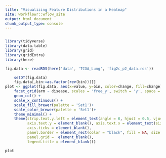 ```yaml
---
title: "Visualizing Feature Distributions in a Heatmap"
site: workflowr::wflow_site
output: html_document
chunk_output_type: console
---
```


```r
```

```r
library(tidyverse)
library(data.table)
library(grid)
library(gridExtra)
library(here)
```

```r
fig.data <- readRDS(here('data', 'TCGA_Lung', 'fig2c_p2_data.rds'))
```

```r
    setDT(fig.data)
    fig.data[,bin:=as.factor(rev(bin))][]
plot <- ggplot(fig.data, aes(x=value, y=bin, color=change, fill=change)) +
    facet_grid(arm ~ disease, scales = 'free_y', switch = 'y', space = 'free')+
    geom_col() +
    scale_x_continuous() +
    scale_fill_brewer(palette = 'Set1')+
    scale_color_brewer(palette = 'Set1')+
    theme_minimal() +
    theme(strip.text.y.left = element_text(angle = 0, hjust = 0.5, vjust = 0.5),
          axis.text.y = element_blank(), axis.text.x = element_text(size = 13),
          axis.ticks = element_blank(),
          panel.border = element_rect(color = "black", fill = NA, size = 0.2),
          panel.grid =  element_blank(),
          legend.title = element_blank())

plot
```



